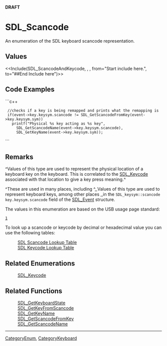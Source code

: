 <!-- pragma section-numbers off -->
<!-- pragma camelcase off -->
'''DRAFT'''

= SDL_Scancode =
An enumeration of the SDL keyboard scancode representation.


== Values ==
<<Include(SDL_ScancodeAndKeycode, , , from="Start include here.", to="##End Include here")>>

== Code Examples ==
```c++
  //checks if a key is being remapped and prints what the remapping is
  if(event->key.keysym.scancode != SDL_GetScancodeFromKey(event->key.keysym.sym))
    printf("Physical %s key acting as %s key",
      SDL_GetScancodeName(event->key.keysym.scancode),
      SDL_GetKeyName(event->key.keysym.sym));
```

== Remarks ==
^Values of this type are used to represent the physical location of a keyboard key on the keyboard.  This is correlated to the [[SDL_Keycode]] associated with that location to give a key press meaning.^

^These are used in many places, including ^,,Values of this type are used to represent keyboard keys, among other places ,,in the <code>SDL_keysym::scancode</code> <code>key.keysym.scancode</code> field of the [[SDL_Event]] structure.

The values in this enumeration are based on the USB usage page standard:
 [http://www.usb.org/developers/devclass_docs/Hut1_12.pdf]

To look up a scancode or keycode by decimal or hexadecimal value you can use the following tables:
:[[SDLScancodeLookup|SDL Scancode Lookup Table]]
:[[SDLKeycodeLookup|SDL Keycode Lookup Table]]

== Related Enumerations ==
:[[SDL_Keycode]]

== Related Functions ==
:[[SDL_GetKeyboardState]]
:[[SDL_GetKeyFromScancode]]
:[[SDL_GetKeyName]]
:[[SDL_GetScancodeFromKey]]
:[[SDL_GetScancodeName]]

----
[[CategoryEnum]], [[CategoryKeyboard]]
